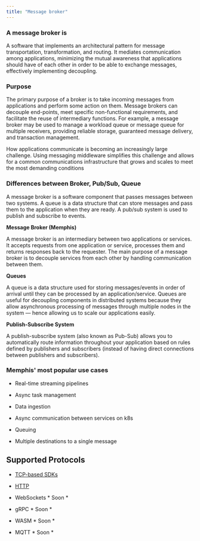 ```yaml
---
title: "Message broker"
---
```


### A message broker is 

A software that implements an architectural pattern for message transportation, transformation, and routing. It mediates communication among applications, minimizing the mutual awareness that applications should have of each other in order to be able to exchange messages, effectively implementing decoupling.

### Purpose 

The primary purpose of a broker is to take incoming messages from applications and perform some action on them. Message brokers can decouple end-points, meet specific non-functional requirements, and facilitate the reuse of intermediary functions. For example, a message broker may be used to manage a workload queue or message queue for multiple receivers, providing reliable storage, guaranteed message delivery, and transaction management.

How applications communicate is becoming an increasingly large challenge. Using messaging middleware simplifies this challenge and allows for a common communications infrastructure that grows and scales to meet the most demanding conditions

### Differences between Broker, Pub/Sub, Queue

A message broker is a software component that passes messages between two systems. A queue is a data structure that can store messages and pass them to the application when they are ready. A pub/sub system is used to publish and subscribe to events.

**Message Broker (Memphis)**

A message broker is an intermediary between two applications or services. It accepts requests from one application or service, processes them and returns responses back to the requester. The main purpose of a message broker is to decouple services from each other by handling communication between them.

**Queues**

A queue is a data structure used for storing messages/events in order of arrival until they can be processed by an application/service. Queues are useful for decoupling components in distributed systems because they allow asynchronous processing of messages through multiple nodes in the system — hence allowing us to scale our applications easily.

**Publish-Subscribe System**

A publish-subscribe system (also known as Pub-Sub) allows you to automatically route information throughout your application based on rules defined by publishers and subscribers (instead of having direct connections between publishers and subscribers).

### Memphis' most popular use cases 

* Real-time streaming pipelines

* Async task management

* Data ingestion

* Async communication between services on k8s

* Queuing

* Multiple destinations to a single message

## Supported Protocols

* [TCP-based SDKs](/memphis/sdks-and-protocols)

* [HTTP](https://github.com/memphisdev/memphis-http-proxy)

* WebSockets \* Soon \*

* gRPC \* Soon \*

* WASM \* Soon \*

* MQTT \* Soon \*